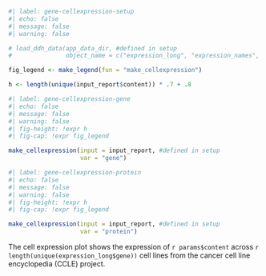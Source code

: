 ```r
#| label: gene-cellexpression-setup
#| echo: false
#| message: false
#| warning: false

# load_ddh_data(app_data_dir, #defined in setup
#               object_name = c("expression_long", "expression_names", "mean_virtual_gene_expression", "gene_expression_upper", "gene_expression_lower"))

fig_legend <- make_legend(fun = "make_cellexpression")

h <- length(unique(input_report$content)) * .7 + .8
```

```r
#| label: gene-cellexpression-gene
#| echo: false
#| message: false
#| warning: false
#| fig-height: !expr h
#| fig-cap: !expr fig_legend

make_cellexpression(input = input_report, #defined in setup
                    var = "gene")

```
  
```r
#| label: gene-cellexpression-protein
#| echo: false
#| message: false
#| warning: false
#| fig-height: !expr h
#| fig-cap: !expr fig_legend

make_cellexpression(input = input_report, #defined in setup
                    var = "protein")

```
  
The cell expression plot shows the expression of `r params$content` across `r length(unique(expression_long$gene))` cell lines from the cancer cell line encyclopedia (CCLE) project.  